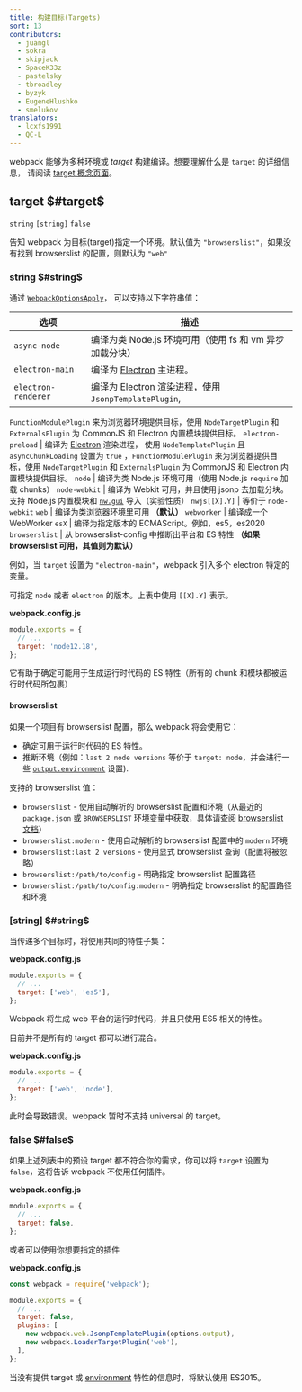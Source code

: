 ```yaml
---
title: 构建目标(Targets)
sort: 13
contributors:
  - juangl
  - sokra
  - skipjack
  - SpaceK33z
  - pastelsky
  - tbroadley
  - byzyk
  - EugeneHlushko
  - smelukov
translators:
  - lcxfs1991
  - QC-L
---
```


webpack 能够为多种环境或 _target_ 构建编译。想要理解什么是 `target` 的详细信息，
请阅读 [target 概念页面](/concepts/targets/)。

## target $#target$

`string` `[string]` `false`

告知 webpack 为目标(target)指定一个环境。默认值为 `"browserslist"`，如果没有找到 browserslist 的配置，则默认为 `"web"`

### string $#string$

通过 [`WebpackOptionsApply`](https://github.com/webpack/webpack/blob/master/lib/WebpackOptionsApply.js)，
可以支持以下字符串值：

选项                | 描述
--------------------- | -----------------------
`async-node`          | 编译为类 Node.js 环境可用（使用 fs 和 vm 异步加载分块）
`electron-main`       |  编译为 [Electron](https://electronjs.org/) 主进程。
`electron-renderer`   | 编译为 [Electron](https://electronjs.org/) 渲染进程，使用 `JsonpTemplatePlugin`,
`FunctionModulePlugin` 来为浏览器环境提供目标，使用 `NodeTargetPlugin` 和 `ExternalsPlugin`
为 CommonJS 和 Electron 内置模块提供目标。
`electron-preload`    | 编译为 [Electron](https://electronjs.org/) 渲染进程，
使用 `NodeTemplatePlugin` 且 `asyncChunkLoading` 设置为 `true` ，`FunctionModulePlugin` 来为浏览器提供目标，使用 `NodeTargetPlugin` 和 `ExternalsPlugin` 为 CommonJS 和 Electron 内置模块提供目标。
`node`                | 编译为类 Node.js 环境可用（使用 Node.js `require` 加载 chunks）
`node-webkit`         | 编译为 Webkit 可用，并且使用 jsonp 去加载分块。支持 Node.js 内置模块和 [`nw.gui`](http://docs.nwjs.io/en/latest/)
导入（实验性质）
`nwjs[[X].Y]`         | 等价于 `node-webkit`
`web`                 | 编译为类浏览器环境里可用 **（默认）**
`webworker`           | 编译成一个 WebWorker
`esX`                 | 编译为指定版本的 ECMAScript。例如，es5，es2020
`browserslist`        | 从 browserslist-config 中推断出平台和 ES 特性 **（如果 browserslist 可用，其值则为默认）**

例如，当 `target` 设置为 `"electron-main"`，webpack 引入多个 electron 特定的变量。

可指定 `node` 或者 `electron` 的版本。上表中使用 `[[X].Y]` 表示。

**webpack.config.js**

```js
module.exports = {
  // ...
  target: 'node12.18',
};
```

它有助于确定可能用于生成运行时代码的 ES 特性（所有的 chunk 和模块都被运行时代码所包裹）

#### browserslist

如果一个项目有 browserslist 配置，那么 webpack 将会使用它：

- 确定可用于运行时代码的 ES 特性。
- 推断环境（例如：`last 2 node versions` 等价于 `target: node`，并会进行一些 [`output.environment`](/configuration/output/#outputenvironment) 设置).

支持的 browserslist 值：

- `browserslist` - 使用自动解析的 browserslist 配置和环境（从最近的 `package.json` 或 `BROWSERSLIST` 环境变量中获取，具体请查阅 [browserslist 文档](https://github.com/browserslist/browserslist#queries)）
- `browserslist:modern` - 使用自动解析的 browserslist 配置中的 `modern` 环境
- `browserslist:last 2 versions` - 使用显式 browserslist 查询（配置将被忽略）
- `browserslist:/path/to/config` - 明确指定 browserslist 配置路径
- `browserslist:/path/to/config:modern` - 明确指定 browserslist 的配置路径和环境

### [string] $#string$

当传递多个目标时，将使用共同的特性子集：

**webpack.config.js**

```js
module.exports = {
  // ...
  target: ['web', 'es5'],
};
```

Webpack 将生成 web 平台的运行时代码，并且只使用 ES5 相关的特性。

目前并不是所有的 target 都可以进行混合。

**webpack.config.js**

```js
module.exports = {
  // ...
  target: ['web', 'node'],
};
```

此时会导致错误。webpack 暂时不支持 universal 的 target。

### false $#false$

如果上述列表中的预设 target 都不符合你的需求，你可以将 `target` 设置为 `false`，这将告诉 webpack 不使用任何插件。

**webpack.config.js**

```js
module.exports = {
  // ...
  target: false,
};
```

或者可以使用你想要指定的插件

**webpack.config.js**

```js
const webpack = require('webpack');

module.exports = {
  // ...
  target: false,
  plugins: [
    new webpack.web.JsonpTemplatePlugin(options.output),
    new webpack.LoaderTargetPlugin('web'),
  ],
};
```

当没有提供 target 或 [environment](/configuration/output/#outputenvironment) 特性的信息时，将默认使用 ES2015。
